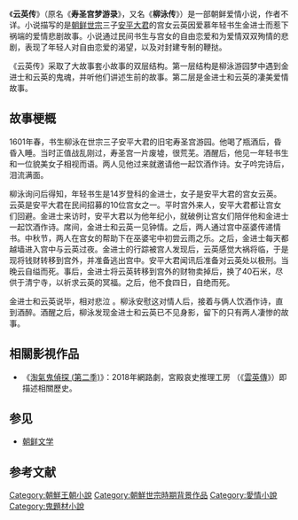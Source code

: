 《'''云英传'''》（原名《'''寿圣宫梦游录'''》，又名《'''柳泳传'''》）是一部朝鲜爱情小说，作者不详。小说描写的是[[朝鲜世宗|朝鲜世宗]]三子[[安平大君|安平大君]]的宫女云英因爱慕年轻书生金进士而惹下祸端的爱情悲剧故事。小说通过民间书生与宫女的自由恋爱和为爱情双双殉情的悲剧，表现了年轻人对自由恋爱的渴望，以及对封建专制的鞭挞{{r|通史|汪燕岗|page1=811-815|page2=87-90}}。

《云英传》采取了大故事套小故事的双层结构。第一层结构是柳泳游园梦中遇到金进士和云英的鬼魂，并听他们讲述生前的故事。第二层是金进士和云英的凄美爱情故事。{{r|汪燕岗|page=88}}

==故事梗概==
1601年春，书生柳泳在世宗三子安平大君的旧宅寿圣宫游园。他喝了瓶酒后，昏昏入睡。当时正值战乱刚过，寿圣宫一片废墟，很荒芜。酒醒后，他见一年轻书生和一位貌美女子相视而语。两人见他过来就邀请他一起饮酒作诗。女子吟完诗后，泪流满面。{{r|通史|汪燕岗|page1=812|page2=87}}

柳泳询问后得知，年轻书生是14岁登科的金进士，女子是安平大君的宫女云英。云英是安平大君在民间招募的10位宫女之一。平时宫外来人，安平大君都让宫女们回避。金进士来访时，安平大君以为他年纪小，就破例让宫女们陪伴他和金进士一起饮酒作诗。席间，金进士和云英一见钟情。之后，两人通过宫中巫婆传递情书。中秋节，两人在宫女的帮助下在巫婆宅中初尝云雨之乐。之后，金进士每天都越墙进入宫中与云英过夜。金进士的行踪被宫人发现后，云英感觉大祸将临，于是现将钱财转移到宫外，并准备逃出宫中。安平大君闻讯后准备对云英处以极刑。当晚云自缢而死。事后，金进士将云英转移到宫外的财物卖掉后，换了40石米，尽供于清宁寺，以祈求云英的冥福。之后，他不食四日，自绝而死。{{r|通史|汪燕岗|page1=812-814|page2=88}}

金进士和云英说毕，相对悲泣 。柳泳安慰这对情人后，接着与俩人饮酒作诗，直到酒醉。酒醒之后，柳泳发现金进士和云英已不见身影，留下的只有两人凄惨的故事。{{r|通史|汪燕岗|page1=814|page2=88}}

== 相關影視作品 ==
*《[[淘氣鬼偵探_(第二季)|淘氣鬼偵探 (第二季)]]》：2018年網路劇，宮殿哀史推理工房 （《[[雲英傳|雲英傳]]》）即描述相關歷史。

== 参见 ==
* [[朝鲜文学|朝鲜文学]]

==参考文献==
{{Reflist|refs=
<ref name="通史">{{cite book |author=李岩|coauthors=徐建顺、池水涌、俞成云  |title=《朝鲜文学通史》|year=2010年9月 |publisher=社会科学文献出版社 |location=北京|ISBN=978-7-5097-1511-6}}</ref>
<ref name="汪燕岗">{{cite book |author=汪燕岗 |coauthors= |title=《韩国汉文小说研究》 |year=2010年12月|publisher=上海古籍出版社 |location=上海|isbn=978-7-5325-5719-6}}</ref>
}}

[[Category:朝鮮王朝小說|Category:朝鮮王朝小說]]
[[Category:朝鮮世宗時期背景作品|Category:朝鮮世宗時期背景作品]]
[[Category:愛情小說|Category:愛情小說]]
[[Category:鬼題材小說|Category:鬼題材小說]]